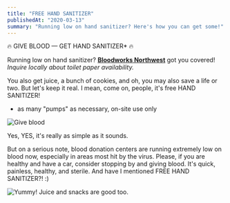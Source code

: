 ```yaml
---
title: "FREE HAND SANITIZER"
publishedAt: "2020-03-13"
summary: "Running low on hand sanitizer? Here's how you can get some!"
---
```


🔥 GIVE BLOOD — GET HAND SANITIZER* 🔥

Running low on hand sanitizer? [**Bloodworks Northwest**](https://www.bloodworksnw.org/) got you covered! _Inquire locally about toilet paper availability._

You also get juice, a bunch of cookies, and oh, you may also save a life or two. But let's keep it real. I mean, come on, people, it's free HAND SANITIZER!

* as many "pumps" as necessary, on-site use only

![Give blood](https://cdn.sanity.io/images/n3o7a5dl/production/1cff2de970e57af3bffbbdf173413dd80410a841-2000x2667.png)

Yes, YES, it's really as simple as it sounds.

But on a serious note, blood donation centers are running extremely low on blood now, especially in areas most hit by the virus. Please, if you are healthy and have a car, consider stopping by and giving blood. It's quick, painless, healthy, and sterile. And have I mentioned FREE HAND SANITIZER?! :)

![Yummy! Juice and snacks are good too.](https://cdn.sanity.io/images/n3o7a5dl/production/53e8a59b07c85c28fab5eeac511a3ffe988bd549-2000x2667.png)

